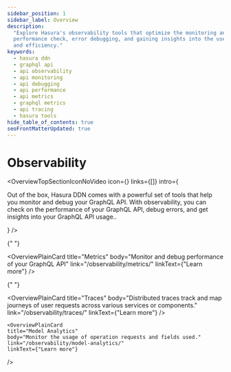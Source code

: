 ```yaml
---
sidebar_position: 1
sidebar_label: Overview
description:
  "Explore Hasura's observability tools that optimize the monitoring and debugging of your GraphQL API. Learn about
  performance check, error debugging, and gaining insights into the use of your GraphQL API for increased productivity
  and efficiency."
keywords:
  - hasura ddn
  - graphql api
  - api observability
  - api monitoring
  - api debugging
  - api performance
  - api metrics
  - graphql metrics
  - api tracing
  - hasura tools
hide_table_of_contents: true
seoFrontMatterUpdated: true
---
```



# Observability

<OverviewTopSectionIconNoVideo
  icon={<Icon />}
  links={[]}
  intro={
    <div>
      <p>
        Out of the box, Hasura DDN comes with a powerful set of tools that help you monitor and debug your GraphQL API.
        With observability, you can check on the performance of your GraphQL API, debug errors, and get insights into
        your GraphQL API usage..
      </p>
    </div>
  }
/>

<div className="overview-gallery card-wrapper">

{" "}

<OverviewPlainCard
  title="Metrics"
  body="Monitor and debug performance of your GraphQL API"
  link="/observability/metrics/"
  linkText={"Learn more"}
/>

{" "}

<OverviewPlainCard
  title="Traces"
  body="Distributed traces track and map journeys of user requests across various services or components."
  link="/observability/traces/"
  linkText={"Learn more"}
/>

    <OverviewPlainCard
    title="Model Analytics"
    body="Monitor the usage of operation requests and fields used."
    link="/observability/model-analytics/"
    linkText={"Learn more"}

/>

</div>
